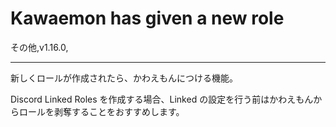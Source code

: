 

# Kawaemon has given a new role

<FeatureBadge>その他</FeatureBadge>,<VersionBadge>v1.16.0</VersionBadge>,

---

新しくロールが作成されたら、かわえもんにつける機能。

<Callout emoji="💡">
  Discord Linked Roles を作成する場合、Linked
  の設定を行う前はかわえもんからロールを剥奪することをおすすめします。
</Callout>
